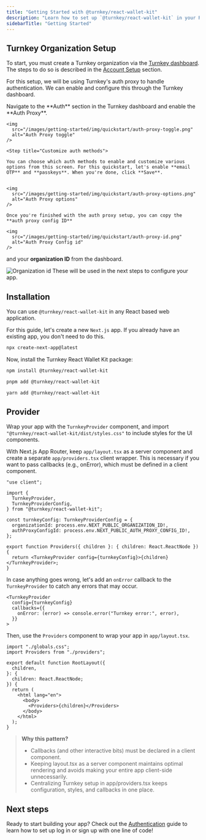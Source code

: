 ```yaml
---
title: "Getting Started with @turnkey/react-wallet-kit"
description: "Learn how to set up `@turnkey/react-wallet-kit` in your React application. This page will guide you through the initial setup, including enabling Turnkey's auth proxy, installing the SDK, and configuring your app."
sidebarTitle: "Getting Started"
---
```


## Turnkey Organization Setup

To start, you must create a Turnkey organization via the [Turnkey dashboard](https://app.turnkey.com). The steps to do so is described in the [Account Setup](/getting-started/quickstart) section.

For this setup, we will be using Turnkey's auth proxy to handle authentication. We can enable and configure this through the Turnkey dashboard.

<Steps>
  <Step title="Enable auth proxy">
    Navigate to the **Auth** section in the Turnkey dashboard and enable the
    **Auth Proxy**.

    <img
      src="/images/getting-started/img/quickstart/auth-proxy-toggle.png"
      alt="Auth Proxy toggle"
    />

  </Step>

    <Step title="Customize auth methods">

    You can choose which auth methods to enable and customize various options from this screen. For this quickstart, let's enable **email OTP** and **passkeys**. When you're done, click **Save**.


    <img
      src="/images/getting-started/img/quickstart/auth-proxy-options.png"
      alt="Auth Proxy options"
    />

  </Step>

  <Step title="Finish up">

    Once you're finished with the auth proxy setup, you can copy the **auth proxy config ID**

    <img
      src="/images/getting-started/img/quickstart/auth-proxy-id.png"
      alt="Auth Proxy Config id"
    />

and your **organization ID** from the dashboard.

  <img
      src="/images/getting-started/img/quickstart/org-id.png"
      alt="Organization id"
    />
  These will be used in the next steps to configure your app.
</Step>
</Steps>

## Installation

You can use `@turnkey/react-wallet-kit` in any React based web application.

For this guide, let's create a new `Next.js` app. If you already have an existing app, you don't need to do this.

```bash npx
npx create-next-app@latest
```

Now, install the Turnkey React Wallet Kit package:

<CodeGroup>

```bash npm
npm install @turnkey/react-wallet-kit
```

```bash pnpm
pnpm add @turnkey/react-wallet-kit
```

```bash yarn
yarn add @turnkey/react-wallet-kit
```

</CodeGroup>

## Provider

Wrap your app with the `TurnkeyProvider` component, and import `"@turnkey/react-wallet-kit/dist/styles.css"` to include styles for the UI components.

With Next.js App Router, keep `app/layout.tsx` as a server component and create a separate `app/providers.tsx` client wrapper. This is necessary if you want to pass callbacks (e.g., onError), which must be defined in a client component.

```tsx app/providers.tsx
"use client";

import {
  TurnkeyProvider,
  TurnkeyProviderConfig,
} from "@turnkey/react-wallet-kit";

const turnkeyConfig: TurnkeyProviderConfig = {
  organizationId: process.env.NEXT_PUBLIC_ORGANIZATION_ID!,
  authProxyConfigId: process.env.NEXT_PUBLIC_AUTH_PROXY_CONFIG_ID!,
};

export function Providers({ children }: { children: React.ReactNode }) {
  return <TurnkeyProvider config={turnkeyConfig}>{children}</TurnkeyProvider>;
}
```

In case anything goes wrong, let's add an `onError` callback to the `TurnkeyProvider` to catch any errors that may occur.

```tsx app/providers.tsx
<TurnkeyProvider
  config={turnkeyConfig}
  callbacks={{
    onError: (error) => console.error("Turnkey error:", error),
  }}
>
```

Then, use the `Providers` component to wrap your app in `app/layout.tsx`.

```tsx app/layout.tsx
import "./globals.css";
import Providers from "./providers";

export default function RootLayout({
  children,
}: {
  children: React.ReactNode;
}) {
  return (
    <html lang="en">
      <body>
        <Providers>{children}</Providers>
      </body>
    </html>
  );
}
```

> **Why this pattern?**
>
> - Callbacks (and other interactive bits) must be declared in a client component.
> - Keeping layout.tsx as a server component maintains optimal rendering and avoids making your entire app client-side unnecessarily.
> - Centralizing Turnkey setup in app/providers.tsx keeps configuration, styles, and callbacks in one place.

## Next steps

Ready to start building your app? Check out the [Authentication](/sdks/react/auth) guide to learn how to set up log in or sign up with one line of code!
